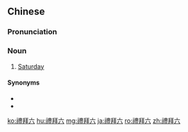 {{also|礼拜六}}
==Chinese==
{{zh-forms|s=礼拜六|type=21}}

===Pronunciation===
{{zh-pron
|m=lǐbàiliù
|c=lai5 baai3 luk6
|h=pfs=lî-pai-liuk
|cat=n
}}

===Noun===
{{zh-noun}}

# [[Saturday]]

====Synonyms====
* {{zh-l|星期六}}
* {{zh-l|周六|tr=zhōuliù}}

{{zh-cat|Days of the week}}

[[ko:禮拜六]]
[[hu:禮拜六]]
[[mg:禮拜六]]
[[ja:禮拜六]]
[[ro:禮拜六]]
[[zh:禮拜六]]